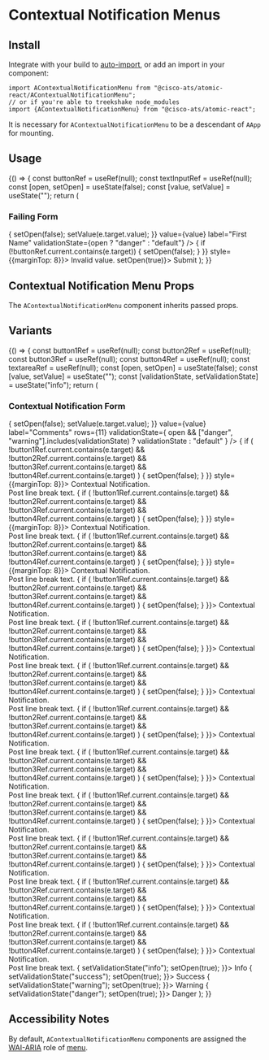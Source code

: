 

<Meta
  title="Components/Contextual Notification Menus"
  component={AContextualNotificationMenu}
/>

# Contextual Notification Menus

## Install

Integrate with your build to [auto-import](?path=/docs/getting-started--page#integrating), or add an import in your component:

```
import AContextualNotificationMenu from "@cisco-ats/atomic-react/AContextualNotificationMenu";
// or if you're able to treekshake node_modules
import {AContextualNotificationMenu} from "@cisco-ats/atomic-react";
```

It is necessary for `AContextualNotificationMenu` to be a descendant of `AApp` for mounting.

## Usage

<Preview>
  <Story name="usage-1">
    <YourComponent>
      {() => {
        const buttonRef = useRef(null);
        const textInputRef = useRef(null);
        const [open, setOpen] = useState(false);
        const [value, setValue] = useState("");
        return (
          <AContainer style={{maxWidth: 400}}>
            <h3>Failing Form</h3>
            <ARow>
              <ACol>
                <ATextInput
                  ref={textInputRef}
                  onChange={(e) => {
                    setOpen(false);
                    setValue(e.target.value);
                  }}
                  value={value}
                  label="First Name"
                  validationState={open ? "danger" : "default"}
                />
                <AContextualNotificationMenu
                  anchorRef={textInputRef}
                  open={open}
                  placement="top-right"
                  variant="danger"
                  onClose={(e) => {
                    if (!buttonRef.current.contains(e.target)) {
                      setOpen(false);
                    }
                  }}
                  style={{marginTop: 8}}>
                  Invalid value.
                </AContextualNotificationMenu>
              </ACol>
            </ARow>
            <ARow>
              <ACol className="text-right">
                <AButton ref={buttonRef} onClick={() => setOpen(true)}>
                  Submit
                </AButton>
              </ACol>
            </ARow>
          </AContainer>
        );
      }}
    </YourComponent>
  </Story>
</Preview>

## Contextual Notification Menu Props

The `AContextualNotificationMenu` component inherits passed props.

<Props of={AContextualNotificationMenu} />

## Variants

<Preview>
  <Story name="variants-1">
    <YourComponent>
      {() => {
        const button1Ref = useRef(null);
        const button2Ref = useRef(null);
        const button3Ref = useRef(null);
        const button4Ref = useRef(null);
        const textareaRef = useRef(null);
        const [open, setOpen] = useState(false);
        const [value, setValue] = useState("");
        const [validationState, setValidationState] = useState("info");
        return (
          <AContainer style={{maxWidth: 670}}>
            <h3>Contextual Notification Form</h3>
            <ARow>
              <ACol>
                <ATextarea
                  ref={textareaRef}
                  onChange={(e) => {
                    setOpen(false);
                    setValue(e.target.value);
                  }}
                  value={value}
                  label="Comments"
                  rows={11}
                  validationState={
                    open && ["danger", "warning"].includes(validationState)
                      ? validationState
                      : "default"
                  }
                />
                <AContextualNotificationMenu
                  anchorRef={textareaRef}
                  open={open}
                  placement="top-right"
                  variant={validationState}
                  onClose={(e) => {
                    if (
                      !button1Ref.current.contains(e.target) &&
                      !button2Ref.current.contains(e.target) &&
                      !button3Ref.current.contains(e.target) &&
                      !button4Ref.current.contains(e.target)
                    ) {
                      setOpen(false);
                    }
                  }}
                  style={{marginTop: 8}}>
                  Contextual Notification.
                  <br />
                  Post line break text.
                </AContextualNotificationMenu>
                <AContextualNotificationMenu
                  anchorRef={textareaRef}
                  open={open}
                  placement="top"
                  variant={validationState}
                  onClose={(e) => {
                    if (
                      !button1Ref.current.contains(e.target) &&
                      !button2Ref.current.contains(e.target) &&
                      !button3Ref.current.contains(e.target) &&
                      !button4Ref.current.contains(e.target)
                    ) {
                      setOpen(false);
                    }
                  }}
                  style={{marginTop: 8}}>
                  Contextual Notification.
                  <br />
                  Post line break text.
                </AContextualNotificationMenu>
                <AContextualNotificationMenu
                  anchorRef={textareaRef}
                  open={open}
                  placement="top-left"
                  variant={validationState}
                  onClose={(e) => {
                    if (
                      !button1Ref.current.contains(e.target) &&
                      !button2Ref.current.contains(e.target) &&
                      !button3Ref.current.contains(e.target) &&
                      !button4Ref.current.contains(e.target)
                    ) {
                      setOpen(false);
                    }
                  }}
                  style={{marginTop: 8}}>
                  Contextual Notification.
                  <br />
                  Post line break text.
                </AContextualNotificationMenu>
                <AContextualNotificationMenu
                  anchorRef={textareaRef}
                  open={open}
                  placement="right-top"
                  variant={validationState}
                  onClose={(e) => {
                    if (
                      !button1Ref.current.contains(e.target) &&
                      !button2Ref.current.contains(e.target) &&
                      !button3Ref.current.contains(e.target) &&
                      !button4Ref.current.contains(e.target)
                    ) {
                      setOpen(false);
                    }
                  }}>
                  Contextual Notification.
                  <br />
                  Post line break text.
                </AContextualNotificationMenu>
                <AContextualNotificationMenu
                  anchorRef={textareaRef}
                  open={open}
                  placement="right"
                  variant={validationState}
                  onClose={(e) => {
                    if (
                      !button1Ref.current.contains(e.target) &&
                      !button2Ref.current.contains(e.target) &&
                      !button3Ref.current.contains(e.target) &&
                      !button4Ref.current.contains(e.target)
                    ) {
                      setOpen(false);
                    }
                  }}>
                  Contextual Notification.
                  <br />
                  Post line break text.
                </AContextualNotificationMenu>
                <AContextualNotificationMenu
                  anchorRef={textareaRef}
                  open={open}
                  placement="right-bottom"
                  variant={validationState}
                  onClose={(e) => {
                    if (
                      !button1Ref.current.contains(e.target) &&
                      !button2Ref.current.contains(e.target) &&
                      !button3Ref.current.contains(e.target) &&
                      !button4Ref.current.contains(e.target)
                    ) {
                      setOpen(false);
                    }
                  }}>
                  Contextual Notification.
                  <br />
                  Post line break text.
                </AContextualNotificationMenu>
                <AContextualNotificationMenu
                  anchorRef={textareaRef}
                  open={open}
                  placement="bottom-right"
                  variant={validationState}
                  onClose={(e) => {
                    if (
                      !button1Ref.current.contains(e.target) &&
                      !button2Ref.current.contains(e.target) &&
                      !button3Ref.current.contains(e.target) &&
                      !button4Ref.current.contains(e.target)
                    ) {
                      setOpen(false);
                    }
                  }}>
                  Contextual Notification.
                  <br />
                  Post line break text.
                </AContextualNotificationMenu>
                <AContextualNotificationMenu
                  anchorRef={textareaRef}
                  open={open}
                  placement="bottom"
                  variant={validationState}
                  onClose={(e) => {
                    if (
                      !button1Ref.current.contains(e.target) &&
                      !button2Ref.current.contains(e.target) &&
                      !button3Ref.current.contains(e.target) &&
                      !button4Ref.current.contains(e.target)
                    ) {
                      setOpen(false);
                    }
                  }}>
                  Contextual Notification.
                  <br />
                  Post line break text.
                </AContextualNotificationMenu>
                <AContextualNotificationMenu
                  anchorRef={textareaRef}
                  open={open}
                  placement="bottom-left"
                  variant={validationState}
                  onClose={(e) => {
                    if (
                      !button1Ref.current.contains(e.target) &&
                      !button2Ref.current.contains(e.target) &&
                      !button3Ref.current.contains(e.target) &&
                      !button4Ref.current.contains(e.target)
                    ) {
                      setOpen(false);
                    }
                  }}>
                  Contextual Notification.
                  <br />
                  Post line break text.
                </AContextualNotificationMenu>
                <AContextualNotificationMenu
                  anchorRef={textareaRef}
                  open={open}
                  placement="left-bottom"
                  variant={validationState}
                  onClose={(e) => {
                    if (
                      !button1Ref.current.contains(e.target) &&
                      !button2Ref.current.contains(e.target) &&
                      !button3Ref.current.contains(e.target) &&
                      !button4Ref.current.contains(e.target)
                    ) {
                      setOpen(false);
                    }
                  }}>
                  Contextual Notification.
                  <br />
                  Post line break text.
                </AContextualNotificationMenu>
                <AContextualNotificationMenu
                  anchorRef={textareaRef}
                  open={open}
                  placement="left"
                  variant={validationState}
                  onClose={(e) => {
                    if (
                      !button1Ref.current.contains(e.target) &&
                      !button2Ref.current.contains(e.target) &&
                      !button3Ref.current.contains(e.target) &&
                      !button4Ref.current.contains(e.target)
                    ) {
                      setOpen(false);
                    }
                  }}>
                  Contextual Notification.
                  <br />
                  Post line break text.
                </AContextualNotificationMenu>
                <AContextualNotificationMenu
                  anchorRef={textareaRef}
                  open={open}
                  placement="left-top"
                  variant={validationState}
                  onClose={(e) => {
                    if (
                      !button1Ref.current.contains(e.target) &&
                      !button2Ref.current.contains(e.target) &&
                      !button3Ref.current.contains(e.target) &&
                      !button4Ref.current.contains(e.target)
                    ) {
                      setOpen(false);
                    }
                  }}>
                  Contextual Notification.
                  <br />
                  Post line break text.
                </AContextualNotificationMenu>
              </ACol>
            </ARow>
            <ARow>
              <ACol className="d-flex justify-space-between">
                <AButton
                  ref={button1Ref}
                  onClick={() => {
                    setValidationState("info");
                    setOpen(true);
                  }}>
                  Info
                </AButton>
                <AButton
                  ref={button2Ref}
                  onClick={() => {
                    setValidationState("success");
                    setOpen(true);
                  }}>
                  Success
                </AButton>
                <AButton
                  ref={button3Ref}
                  onClick={() => {
                    setValidationState("warning");
                    setOpen(true);
                  }}>
                  Warning
                </AButton>
                <AButton
                  ref={button4Ref}
                  onClick={() => {
                    setValidationState("danger");
                    setOpen(true);
                  }}>
                  Danger
                </AButton>
              </ACol>
            </ARow>
          </AContainer>
        );
      }}
    </YourComponent>
  </Story>
</Preview>

## Accessibility Notes

By default, `AContextualNotificationMenu` components are assigned the [WAI-ARIA](https://www.w3.org/WAI/standards-guidelines/aria/) role of [menu](https://www.w3.org/TR/wai-aria/#menu).
